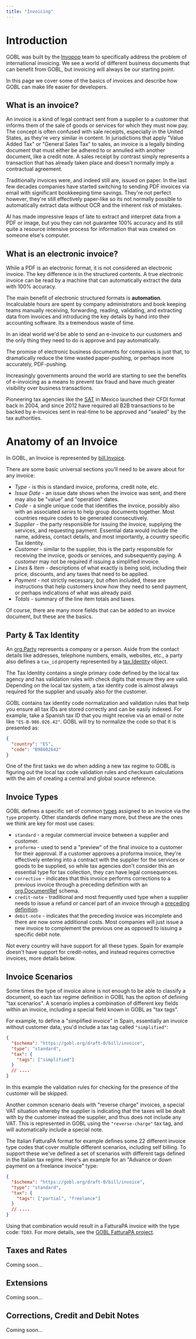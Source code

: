 ```yaml
---
title: "Invoicing"
---
```


# Introduction

GOBL was built by the [Invopop](https://invopop.com) team to specifically address the problem of international invoicing. We see a world of different business documents that can benefit from GOBL, but invoicing will always be our starting point.

In this page we cover some of the basics of invoices and describe how GOBL can make life easier for developers.

## What is an invoice?

An invoice is a kind of legal contract sent from a supplier to a customer that informs them of the sale of goods or services for which they must now pay. The concept is often confused with sale receipts, especially in the United States, as they're very similar in content. In jurisdictions that apply "Value Added Tax" or "General Sales Tax" to sales, an invoice is a legally binding document that must either be adhered to or annulled with another document, like a credit note. A sales receipt by contrast simply represents a transaction that has already taken place and doesn't normally imply a contractual agreement.

Traditionally invoices were, and indeed still are, issued on paper. In the last few decades companies have started switching to sending PDF invoices via email with significant bookkeeping time savings. They're not perfect however, they're still effectively paper-like so its not normally possible to automatically extract data without OCR and the inherent risk of mistakes.

AI has made impressive leaps of late to extract and interpret data from a PDF or image, but you they can not guarantee 100% accuracy and its still quite a resource intensive process for information that was created on someone else's computer.

## What is an electronic invoice?

While a PDF is an electronic format, it is not considered an electronic invoice. The key difference is in the structured contents. A true electronic invoice can be read by a machine that can automatically extract the data with 100% accuracy.

The main benefit of electronic structured formats is **automation**. Incalculable hours are spent by company administrators and book keeping teams manually receiving, forwarding, reading, validating, and extracting data from invoices and introducing the key details by hand into their accounting software. Its a tremendous waste of time.

In an ideal world we'd be able to send an e-invoice to our customers and the only thing they need to do is approve and pay automatically.

The promise of electronic business documents for companies is just that, to dramatically reduce the time wasted paper-pushing, or perhaps more accurately, PDF-pushing.

Increasingly governments around the world are starting to see the benefits of e-invoicing as a means to prevent tax fraud and have much greater visibility over business transactions.

Pioneering tax agencies like the [SAT](https://www.sat.gob.mx/home) in Mexico launched their CFDI format back in 2004, and since 2012 have required all B2B transactions to be backed by e-invoices sent in real-time to be approved and "sealed" by the tax authorities.

# Anatomy of an Invoice

In GOBL, an Invoice is represented by [bill.Invoice](/draft-0/bill/invoice).

There are some basic universal sections you'll need to be aware about for any invoice:

- _Type_ - is this is standard invoice, proforma, credit note, etc.
- _Issue Date_ - an issue date shows when the invoice was sent, and there may also be "value" and "operation" dates.
- _Code_ - a single unique code that identifies the invoice, possibly also with an associated _series_ to help group documents together. Most countries require codes to be generated consecutively.
- _Supplier_ - the party responsible for issuing the invoice, supplying the services, and requesting payment. Essential data would include the name, address, contact details, and most importantly, a country specific Tax Identity.
- _Customer_ - similar to the supplier, this is the party responsible for receiving the invoice, goods or services, and subsequently paying. A _customer_ may not be required if issuing a simplified invoice.
- _Lines_ & _Item_ - descriptions of what exactly is being sold, including their price, discounts, and any taxes that need to be applied.
- _Payment_ - not strictly necessary, but often included, these are instructions that help customers know how they need to send payment, or perhaps indications of what was already paid.
- _Totals_ - summary of the line item totals and taxes.

Of course, there are many more fields that can be added to an invoice document, but these are the basics.

## Party & Tax Identity

An [org.Party](/draft-0/org/party) represents a company or a person. Aside from the contact details like addresses, telephone numbers, emails, websites, etc., a party also defines a `tax_id` property represented by a [tax.Identity](/draft-0/tax/identity) object.

The Tax Identity contains a single primary code defined by the local tax agency and has validation rules with check digits that ensure they are valid. Depending on the local tax system, a tax identity code is almost always required for the supplier and usually also for the customer.

GOBL contains tax identity code normalization and validation rules that help you ensure all tax IDs are stored correctly and can be easily indexed. For example, take a Spanish tax ID that you might receive via an email or note like `"ES-B-986.026.42"`. GOBL will try to normalize the code so that it is presented as:

```json
{
  "country": "ES",
  "code": "B98602642"
}
```

One of the first tasks we do when adding a new tax regime to GOBL is figuring out the local tax code validation rules and checksum calculations with the aim of creating a central and global source reference.

## Invoice Types

GOBL defines a specific set of common [types](/draft-0/bill/invoice#type-values) assigned to an invoice via the `type` property. Other standards define many more, but these are the ones we think are key for most use cases:

- `standard` - a regular commercial invoice between a supplier and customer.
- `proforma` - used to send a "preview" of the final invoice to a customer for their approval. If a customer approves a proforma invoice, they're effectively entering into a contract with the supplier for the services or goods to be supplied, so while tax agencies don't consider this an essential type for tax collection, they can have legal consequences.
- `corrective` - indicates that this invoice performs corrections to a previous invoice through a preceding definition with an [org.DocumentRef](/draft-0/org/document_ref) schema.
- `credit-note` - traditional and most frequently used type when a supplier needs to issue a refund or cancel part of an invoice through a [preceding definition](/draft-0/org/document_ref).
- `debit-note` - indicates that the preceding invoice was incomplete and there are now some additional costs. Most companies will just issue a new invoice to complement the previous one as opposed to issuing a specific debit note.

Not every country will have support for all these types. Spain for example doesn't have support for credit-notes, and instead requires corrective invoices, more details below.

## Invoice Scenarios

Some times the type of invoice alone is not enough to be able to classify a document, so each tax regime definition in GOBL has the option of defining "tax scenarios". A scenario implies a combination of different key fields within an invoice, including a special field known in GOBL as "tax tags".

For example, to define a "simplified invoice" in Spain, essentially an invoice without customer data, you'd include a tax tag called `"simplified"`:

```json
{
  "$schema": "https://gobl.org/draft-0/bill/invoice",
  "type": "standard",
  "tax": {
    "tags": ["simplified"]
  }
  // ....
}
```

In this example the validation rules for checking for the presence of the customer will be skipped.

Another common scenario deals with "reverse charge" invoices, a special VAT situation whereby the supplier is indicating that the taxes will be dealt with by the customer instead the supplier, and thus does not include any VAT. This is represented in GOBL using the `"reverse-charge"` tax tag, and will automatically include a special note.

The Italian FatturaPA format for example defines some 22 different invoice type codes that cover multiple different scenarios, including self billing. To support these we've defined a set of scenarios with different tags defined in the Italian tax regime. Here's an example for an "Advance or down payment on a freelance invoice" type:

```json
{
  "$schema": "https://gobl.org/draft-0/bill/invoice",
  "type": "standard",
  "tax": {
    "tags": ["partial", "freelance"]
  }
  // ....
}
```

Using that combination would result in a FatturaPA invoice with the type code: `TD03`. For more details, see the [GOBL FatturaPA project](https://github.com/invopop/gobl.fatturapa).

## Taxes and Rates

Coming soon...

## Extensions

Coming soon...

## Corrections, Credit and Debit Notes

Coming soon...
